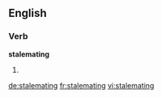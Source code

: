 ==English==

===Verb===
'''stalemating'''

# {{present participle of|stalemate}}

[[de:stalemating]]
[[fr:stalemating]]
[[vi:stalemating]]